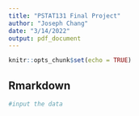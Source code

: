 ```yaml
---
title: "PSTAT131 Final Project"
author: "Joseph Chang"
date: "3/14/2022"
output: pdf_document
---
```


```r
knitr::opts_chunk$set(echo = TRUE)
```

## Rmarkdown

```r
#input the data 

```

